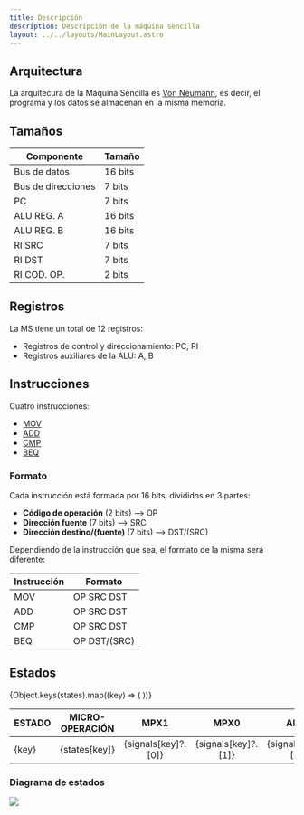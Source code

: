 ```yaml
---
title: Descripción
description: Descripción de la máquina sencilla
layout: ../../layouts/MainLayout.astro
---
```


## Arquitectura

La arquitecura de la Máquina Sencilla es <a href="https://es.wikipedia.org/wiki/Arquitectura_de_Von_Neumann" target="_blank">Von Neumann</a>, es decir, el programa y los datos se almacenan en la misma memoria.



## Tamaños

| Componente | Tamaño |
| --- | --- |
| Bus de datos | 16 bits |
| Bus de direcciones | 7 bits |
| PC | 7 bits |
| ALU REG. A | 16 bits |
| ALU REG. B | 16 bits |
| RI SRC | 7 bits |
| RI DST | 7 bits |
| RI COD. OP. | 2 bits |

## Registros

La MS tiene un total de 12 registros:

- Registros de control y direccionamiento: PC, RI
- Registros auxiliares de la ALU: A, B

## Instrucciones
Cuatro instrucciones:
* [MOV](/es/instructions/MOV)
* [ADD](/es/instructions/ADD)
* [CMP](/es/instructions/CMP)
* [BEQ](/es/instructions/BEQ)

### Formato

Cada instrucción está formada por 16 bits, divididos en 3 partes:
- **Código de operación** (2 bits) --> OP
- **Dirección fuente** (7 bits) --> SRC
- **Dirección destino/(fuente)** (7 bits) --> DST/(SRC)

Dependiendo de la instrucción que sea, el formato de la misma será diferente:

| Instrucción | Formato |
| --- | --- |
| MOV | OP SRC DST |
| ADD | OP SRC DST |
| CMP | OP SRC DST |
| BEQ | OP DST/(SRC) |


## Estados

<table>
  <thead>
    <tr>
      <th>ESTADO</th>
      <th>MICRO-OPERACIÓN</th>
      <th>MPX1</th>
      <th>MPX0</th>
      <th>ALU1</th>
      <th>ALU0</th>
      <th>W/R</th>
      <th>CPC</th>
      <th>CRI</th>
      <th>CA</th>
      <th>CB</th>
      <th>FZ</th>
    </tr>
  </thead>
  <tbody>
    {Object.keys(states).map((key) => (
      <tr>
        <td>{key}</td>
        <td>{states[key]}</td>
        <td style="text-align: center;">{signals[key]?.[0]}</td>
        <td style="text-align: center;">{signals[key]?.[1]}</td>
        <td style="text-align: center;">{signals[key]?.[2]}</td>
        <td style="text-align: center;">{signals[key]?.[3]}</td>
        <td style="text-align: center;">{signals[key]?.[4]}</td>
        <td style="text-align: center;">{signals[key]?.[5]}</td>
        <td style="text-align: center;">{signals[key]?.[6]}</td>
        <td style="text-align: center;">{signals[key]?.[7]}</td>
        <td style="text-align: center;">{signals[key]?.[8]}</td>
        <td style="text-align: center;">{signals[key]?.[9]}</td>
      </tr>
    ))}
  </tbody>
</table>

### Diagrama de estados

<img style="background-color: white;" src="/assets/state-diagram.svg"></img>